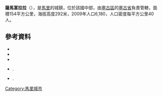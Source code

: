 '''薩馬富拉拉'''（{{lang-fr|Sama Foulala}}），是[[馬里|馬里]]的城鎮，位於該國中部，由[[塞古區|塞古區]]的[[塞古省|塞古省]]負責管轄，面積154平方公里，海拔高度292米，2009年人口6,180，人口密度每平方公里40人。

==參考資料==
*{{citation | contribution= Common and Fundamental Operational Datasets Registry: Mali | publisher= United Nations Office for the Coordination of Humanitarian Affairs | url= http://cod.humanitarianresponse.info/country-region/mali | deadurl= yes | archiveurl= https://web.archive.org/web/20121214211137/http://cod.humanitarianresponse.info/country-region/Mali | archivedate= 2012-12-14 | title= 存档副本 | accessdate= 2015-07-26 }}
*{{citation | url=http://instat.gov.ml/documentation/segou.pdf | publisher=République de Mali: Institut National de la Statistique | title=Resultats Provisoires RGPH 2009 (Région de Ségou) | language=fr | accessdate=2015-07-26 | archive-date=2011-07-22 | archive-url=https://web.archive.org/web/20110722215805/http://instat.gov.ml/documentation/segou.pdf | dead-url=no }}
*{{citation | title=Communes de la Région de Ségou | publisher=Ministère de l’administration territoriale et des collectivités locales, République du Mali | url=http://www.matcl.gov.ml/pdf/ComRegSegou.pdf | language=fr | deadurl=yes | archiveurl=https://www.webcitation.org/6AnaeXgXv?url=http://www.matcl.gov.ml/pdf/ComRegSegou.pdf | archivedate=2012-09-19 | accessdate=2015-07-26 }}
*{{citation | title=Plan de Sécurité Alimentaire Commune Rurale de Sama Foulala 2008-2012 | publisher=Commissariat à la Sécurité Alimentaire, République du Mali, USAID-Mali | year=2008 | url=http://www.aec.msu.edu/fs2/mali_fd_strtgy/plans/segou/segou/psa_sama-foulala.pdf | language=fr | deadurl=yes | archiveurl=https://web.archive.org/web/20120917012039/http://www.aec.msu.edu/fs2/mali_fd_strtgy/plans/segou/segou/psa_sama-foulala.pdf | archivedate=2012年9月17日 | df= | accessdate=2015年7月26日 }}.
*{{citation | title= Situation des points d'eau modernes au Mali en 2003: Sama Foulala | url= http://www.bndr-mali.org/bnn-mali/index.php?option=com_docman&task=doc_download&gid=780&Itemid=53 | publisher= Ministère des Mines, de l'Energie et de l'Eau, République du Mali | year= 2003 | language= fr }}{{Dead link|date=2018年6月 |bot=InternetArchiveBot |fix-attempted=no }}.

{{Coord|13|22|58|N|6|30|33|W|display=title}}

{{塞古區}}

[[Category:馬里城市|Category:馬里城市]]


{{Mali-geo-stub}}